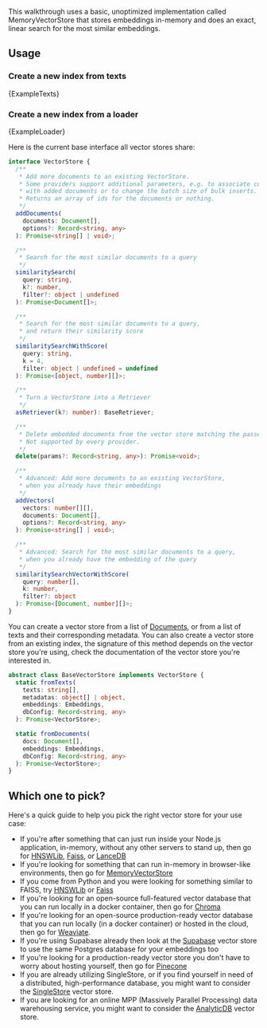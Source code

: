 This walkthrough uses a basic, unoptimized implementation called MemoryVectorStore that stores embeddings in-memory and does an exact, linear search for the most similar embeddings.

## Usage

### Create a new index from texts


<CodeBlock language="typescript">{ExampleTexts}</CodeBlock>

### Create a new index from a loader


<CodeBlock language="typescript">{ExampleLoader}</CodeBlock>

Here is the current base interface all vector stores share:

```typescript
interface VectorStore {
  /**
   * Add more documents to an existing VectorStore.
   * Some providers support additional parameters, e.g. to associate custom ids
   * with added documents or to change the batch size of bulk inserts.
   * Returns an array of ids for the documents or nothing.
   */
  addDocuments(
    documents: Document[],
    options?: Record<string, any>
  ): Promise<string[] | void>;

  /**
   * Search for the most similar documents to a query
   */
  similaritySearch(
    query: string,
    k?: number,
    filter?: object | undefined
  ): Promise<Document[]>;

  /**
   * Search for the most similar documents to a query,
   * and return their similarity score
   */
  similaritySearchWithScore(
    query: string,
    k = 4,
    filter: object | undefined = undefined
  ): Promise<[object, number][]>;

  /**
   * Turn a VectorStore into a Retriever
   */
  asRetriever(k?: number): BaseRetriever;

  /**
   * Delete embedded documents from the vector store matching the passed in parameter.
   * Not supported by every provider.
   */
  delete(params?: Record<string, any>): Promise<void>;

  /**
   * Advanced: Add more documents to an existing VectorStore,
   * when you already have their embeddings
   */
  addVectors(
    vectors: number[][],
    documents: Document[],
    options?: Record<string, any>
  ): Promise<string[] | void>;

  /**
   * Advanced: Search for the most similar documents to a query,
   * when you already have the embedding of the query
   */
  similaritySearchVectorWithScore(
    query: number[],
    k: number,
    filter?: object
  ): Promise<[Document, number][]>;
}
```

You can create a vector store from a list of [Documents](/docs/api/document/classes/Document), or from a list of texts and their corresponding metadata. You can also create a vector store from an existing index, the signature of this method depends on the vector store you're using, check the documentation of the vector store you're interested in.

```typescript
abstract class BaseVectorStore implements VectorStore {
  static fromTexts(
    texts: string[],
    metadatas: object[] | object,
    embeddings: Embeddings,
    dbConfig: Record<string, any>
  ): Promise<VectorStore>;

  static fromDocuments(
    docs: Document[],
    embeddings: Embeddings,
    dbConfig: Record<string, any>
  ): Promise<VectorStore>;
}
```

## Which one to pick?

Here's a quick guide to help you pick the right vector store for your use case:

- If you're after something that can just run inside your Node.js application, in-memory, without any other servers to stand up, then go for [HNSWLib](./integrations/hnswlib), [Faiss](./integrations/faiss), or [LanceDB](./integrations/lancedb)
- If you're looking for something that can run in-memory in browser-like environments, then go for [MemoryVectorStore](./integrations/memory)
- If you come from Python and you were looking for something similar to FAISS, try [HNSWLib](./integrations/hnswlib) or [Faiss](./integrations/faiss)
- If you're looking for an open-source full-featured vector database that you can run locally in a docker container, then go for [Chroma](./integrations/chroma)
- If you're looking for an open-source production-ready vector database that you can run locally (in a docker container) or hosted in the cloud, then go for [Weaviate](./integrations/weaviate).
- If you're using Supabase already then look at the [Supabase](./integrations/supabase) vector store to use the same Postgres database for your embeddings too
- If you're looking for a production-ready vector store you don't have to worry about hosting yourself, then go for [Pinecone](./integrations/pinecone)
- If you are already utilizing SingleStore, or if you find yourself in need of a distributed, high-performance database, you might want to consider the [SingleStore](./integrations/singlestore) vector store.
- If you are looking for an online MPP (Massively Parallel Processing) data warehousing service, you might want to consider the [AnalyticDB](./integrations/analyticdb) vector store.
